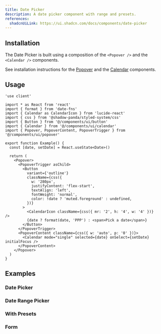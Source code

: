 ```yaml
---
title: Date Picker
description: A date picker component with range and presets.
references:
  shadcnUiLink: https://ui.shadcn.com/docs/components/date-picker
---
```


<ComponentPreview name="date-picker" withRecipe />

## Installation

The Date Picker is built using a composition of the `<Popover />` and the `<Calendar />` components.

See installation instructions for the [Popover](/docs/components/popover) and the [Calendar](/docs/components/calendar) components.

## Usage

```tsx
'use client'

import * as React from 'react'
import { format } from 'date-fns'
import { Calendar as CalendarIcon } from 'lucide-react'
import { css } from '@shadow-panda/styled-system/css'
import { Button } from '@/components/ui/button'
import { Calendar } from '@/components/ui/calendar'
import { Popover, PopoverContent, PopoverTrigger } from '@/components/ui/popover'

export function Example() {
  const [date, setDate] = React.useState<Date>()

  return (
    <Popover>
      <PopoverTrigger asChild>
        <Button
          variant={'outline'}
          className={css({
            w: '280px',
            justifyContent: 'flex-start',
            textAlign: 'left',
            fontWeight: 'normal',
            color: !date ? 'muted.foreground' : undefined,
          })}
        >
          <CalendarIcon className={css({ mr: '2', h: '4', w: '4' })} />
          {date ? format(date, 'PPP') : <span>Pick a date</span>}
        </Button>
      </PopoverTrigger>
      <PopoverContent className={css({ w: 'auto', p: '0' })}>
        <Calendar mode="single" selected={date} onSelect={setDate} initialFocus />
      </PopoverContent>
    </Popover>
  )
}
```

## Examples

### Date Picker

<ComponentPreview name="date-picker" />

### Date Range Picker

<ComponentPreview name="date-picker" file="date-range-picker" />

### With Presets

<ComponentPreview name="date-picker" file="with-presets" />

### Form

<ComponentPreview name="date-picker" file="form" />
